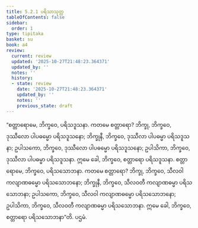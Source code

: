 ```yaml
---
title: 5.2.1 ပရိသာသုတ္တ
tableOfContents: false
sidebar:
  order: 1
type: tipitaka
basket: su
book: a4
review:
  current: review
  updated: '2025-10-27T21:48:23.364371'
  updated_by: ''
  notes: ''
  history:
  - state: review
    date: '2025-10-27T21:48:23.364371'
    updated_by: ''
    notes: ''
    previous_state: draft
---
```



<ReviewStatus review={frontmatter.review} showDetails={true} />

<HypothesisAnnotation frontmatter={frontmatter} />

<DynamicBreadcrumb />

<Division number="211" book="a4" e="ch" v="15" p="547">

<Paragraph number="1373" book="a4">
“စတ္တာရောမေ, ဘိက္ခဝေ, ပရိသဒူသနာ. ကတမေ စတ္တာရော? ဘိက္ခု, ဘိက္ခဝေ, ဒုဿီလော ပါပဓမ္မော ပရိသဒူသနော; ဘိက္ခုနီ, ဘိက္ခဝေ, ဒုဿီလာ ပါပဓမ္မာ ပရိသဒူသနာ; ဥပါသကော, ဘိက္ခဝေ, ဒုဿီလော ပါပဓမ္မော ပရိသဒူသနော; ဥပါသိကာ, ဘိက္ခဝေ, ဒုဿီလာ ပါပဓမ္မာ ပရိသဒူသနာ. ဣမေ ခေါ, ဘိက္ခဝေ, စတ္တာရော ပရိသဒူသနာ.
</Paragraph>

<Paragraph number="1374" book="a4">
စတ္တာရောမေ, ဘိက္ခဝေ, ပရိသသောဘနာ. ကတမေ စတ္တာရော? ဘိက္ခု, ဘိက္ခဝေ, သီလဝါ ကလျာဏဓမ္မော ပရိသသောဘနော; ဘိက္ခုနီ, ဘိက္ခဝေ, သီလဝတီ ကလျာဏဓမ္မာ ပရိသသောဘနာ; ဥပါသကော, ဘိက္ခဝေ, သီလဝါ ကလျာဏဓမ္မော ပရိသသောဘနော; ဥပါသိကာ, ဘိက္ခဝေ, သီလဝတီ ကလျာဏဓမ္မာ ပရိသသောဘနာ. ဣမေ ခေါ, ဘိက္ခဝေ, စတ္တာရော ပရိသသောဘနာ”တိ.

</Paragraph>
</Division>

<Paragraph number="1375" type="center" book="a4">
ပဌမံ.
</Paragraph>